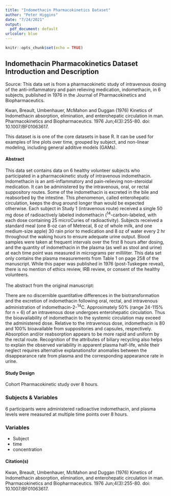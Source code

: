 ```yaml
---
title: "Indomethacin Pharmacokinetics Dataset"
author: "Peter Higgins"
date: "7/24/2021"
output: 
  pdf_document: default
urlcolor: blue
---
```


```r
knitr::opts_chunk$set(echo = TRUE)
```


## Indomethacin Pharmacokinetics Dataset Introduction and Description

Source: This data set is from a pharmacokinetic study of intravenous dosing of the anti-inflammatory and pain relieving medication, indomethacin, in 6 subjects, published in 1976 in the Journal of Pharmacokinetics and Biopharmaceutics.
 
 Kwan, Breault, Umbenhauer, McMahon and Duggan (1976) Kinetics of Indomethacin absorption, elimination, and enterohepatic circulation in man. Pharmacokinetics and Biopharmaceutics. 1976 Jun;4(3):255-80.  doi: 10.1007/BF01063617.

This dataset is is one of the core datasets in base R. It can be used for examples of line plots over time, grouped by subject, and non-linear modeling, including general additive models (GAMs).
 
#### Abstract

 This data set contains data on 6 healthy volunteer subjects who participated in a pharmacokinetic study of intravenous indomethacin. Indomethacin is an anti-inflammatory and pain-relieving non-steroidal medication. It can be administered by the intravenous, oral, or rectal suppository routes. Some of the indomethacin is excreted in the bile and reabsorbed by the intestine. This phenomenon, called enterohepatic circulation, keeps the drug around longer than would be expected otherwise. Each subject in Study 1 (intravenous route) received a single 50 mg dose of radioactively labeled indomethacin (^14^-carbon-labeled, with each dose containing 25 microCuries of radioactivity). Subjects received a standard meal (one 8-oz can of Metrecal, 8 oz of whole milk, and one medium-size apple) 30 rain prior to medication and 8 oz of water every 2 hr throughout the waking hours to ensure adequate urine output. Blood samples were taken at frequent intervals over the first 8 hours after dosing, and the quantity of indomethacin in the plasma (as well as stool and urine) at each time point was measured in micrograms per milliliter. This data set only contains the plasma measurements from Table 1 on page 258 of the manuscript. While this paper was published in 1976 (post-Tuskegee reveal), there is no mention of ethics review, IRB review, or consent of the healthy volunteers.
<br>
 <br>
 The abstract from the original manuscript:
 
 There are no discernible quantitative differences in the biotransformation and the excretion of indomethacin following oral, rectal, and intravenous administration of indomethacin-2-^14^C. Approximately 50% (range 24-115% for n = 6) of an intravenous dose undergoes enterohepatic circulation. Thus the bioavailability of indomethacin to the systemic circulation may exceed the administered dose. Relative to the intravenous dose, indomethacin is 80 and 100% bioavailable from suppositories and capsules, respectively. Absorption and/or reabsorption appears to be more rapid and uniform by the rectal route. Recognition of the attributes of biliary recycling also helps to explain the observed variability in apparent plasma half-life, while their neglect requires alternative explanationsfor anomalies between the disappearance rate from plasma and the corresponding appearance rate in urine.

#### Study Design

Cohort Pharmacokinetic study over 8 hours.

### Subjects & Variables

6 participants were administered radioactive indomethacin, and plasma levels were measured at multiple time points over 8 hours.

### Variables

- Subject
- time
- concentration

#### Citation(s)

 Kwan, Breault, Umbenhauer, McMahon and Duggan (1976) Kinetics of Indomethacin absorption, elimination, and enterohepatic circulation in man. Pharmacokinetics and Biopharmaceutics. 1976 Jun;4(3):255-80.  doi: 10.1007/BF01063617.

